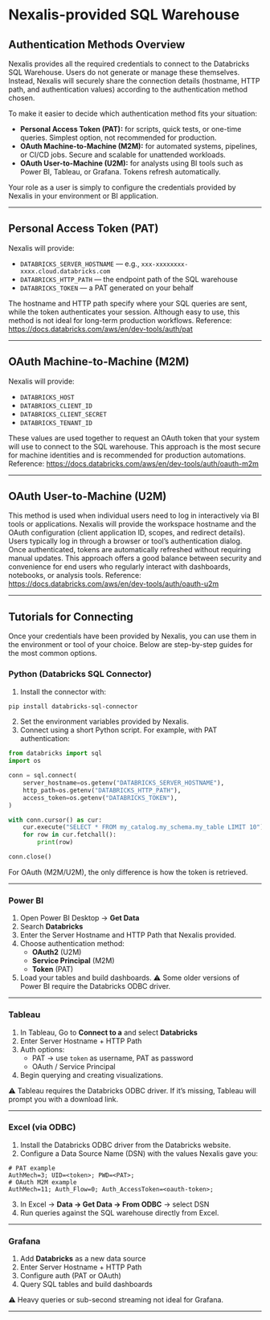 # Nexalis-provided SQL Warehouse 

## Authentication Methods Overview

Nexalis provides all the required credentials to connect to the Databricks SQL Warehouse. Users do not generate or manage these themselves. Instead, Nexalis will securely share the connection details (hostname, HTTP path, and authentication values) according to the authentication method chosen.

To make it easier to decide which authentication method fits your situation:

- **Personal Access Token (PAT):** for scripts, quick tests, or one-time queries. Simplest option, not recommended for production.  
- **OAuth Machine-to-Machine (M2M):** for automated systems, pipelines, or CI/CD jobs. Secure and scalable for unattended workloads.  
- **OAuth User-to-Machine (U2M):** for analysts using BI tools such as Power BI, Tableau, or Grafana. Tokens refresh automatically.  

Your role as a user is simply to configure the credentials provided by Nexalis in your environment or BI application.

---

## Personal Access Token (PAT)

Nexalis will provide:

- `DATABRICKS_SERVER_HOSTNAME` — e.g., `xxx-xxxxxxxx-xxxx.cloud.databricks.com`  
- `DATABRICKS_HTTP_PATH` — the endpoint path of the SQL warehouse  
- `DATABRICKS_TOKEN` — a PAT generated on your behalf  

The hostname and HTTP path specify where your SQL queries are sent, while the token authenticates your session. 
Although easy to use, this method is not ideal for long-term production workflows.
Reference: https://docs.databricks.com/aws/en/dev-tools/auth/pat


---

## OAuth Machine-to-Machine (M2M)

Nexalis will provide:

- `DATABRICKS_HOST`  
- `DATABRICKS_CLIENT_ID`  
- `DATABRICKS_CLIENT_SECRET`  
- `DATABRICKS_TENANT_ID`  

These values are used together to request an OAuth token that your system will use to connect to the SQL warehouse. 
This approach is the most secure for machine identities and is recommended for production automations.
Reference: https://docs.databricks.com/aws/en/dev-tools/auth/oauth-m2m


---

## OAuth User-to-Machine (U2M)

This method is used when individual users need to log in interactively via BI tools or applications. 
Nexalis will provide the workspace hostname and the OAuth configuration (client application ID, scopes, and redirect details). 
Users typically log in through a browser or tool’s authentication dialog. Once authenticated, tokens are automatically refreshed without requiring manual updates.
This approach offers a good balance between security and convenience for end users who regularly interact with dashboards, notebooks, or analysis tools.
Reference: https://docs.databricks.com/aws/en/dev-tools/auth/oauth-u2m


---

## Tutorials for Connecting

Once your credentials have been provided by Nexalis, you can use them in the environment or tool of your choice. Below are step-by-step guides for the most common options.

### Python (Databricks SQL Connector)

1.	Install the connector with:
```bash
pip install databricks-sql-connector
```
2.	Set the environment variables provided by Nexalis.
3.	Connect using a short Python script. For example, with PAT authentication:

```python
from databricks import sql
import os

conn = sql.connect(
    server_hostname=os.getenv("DATABRICKS_SERVER_HOSTNAME"),
    http_path=os.getenv("DATABRICKS_HTTP_PATH"),
    access_token=os.getenv("DATABRICKS_TOKEN"),
)

with conn.cursor() as cur:
    cur.execute("SELECT * FROM my_catalog.my_schema.my_table LIMIT 10")
    for row in cur.fetchall():
        print(row)

conn.close()
```

For OAuth (M2M/U2M), the only difference is how the token is retrieved.

---

### Power BI

1. Open Power BI Desktop → **Get Data**
2. Search **Databricks**  
3. Enter the Server Hostname and HTTP Path that Nexalis provided. 
4. Choose authentication method:  
   - **OAuth2** (U2M)  
   - **Service Principal** (M2M)  
   - **Token** (PAT)  
5. Load your tables and build dashboards.
⚠️ Some older versions of Power BI require the Databricks ODBC driver.

---

### Tableau

1. In Tableau, Go to **Connect to a** and select **Databricks**  
2. Enter Server Hostname + HTTP Path  
3. Auth options:  
   - PAT → use `token` as username, PAT as password  
   - OAuth / Service Principal 
4. Begin querying and creating visualizations.

⚠️ Tableau requires the Databricks ODBC driver. If it’s missing, Tableau will prompt you with a download link.

---

### Excel (via ODBC)

1. Install the Databricks ODBC driver from the Databricks website. 
2. Configure a Data Source Name (DSN) with the values Nexalis gave you:
```text
# PAT example
AuthMech=3; UID=<token>; PWD=<PAT>;
# OAuth M2M example
AuthMech=11; Auth_Flow=0; Auth_AccessToken=<oauth-token>;
```
3. In Excel → **Data → Get Data → From ODBC** → select DSN
4.	Run queries against the SQL warehouse directly from Excel.

---

### Grafana

1. Add **Databricks** as a new data source  
2. Enter Server Hostname + HTTP Path  
3. Configure auth (PAT or OAuth)  
4. Query SQL tables and build dashboards  

⚠️ Heavy queries or sub-second streaming not ideal for Grafana.

---

